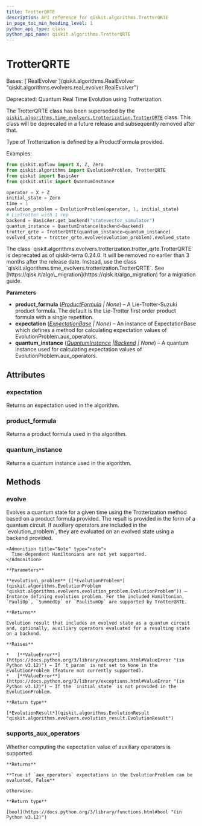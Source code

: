 ```yaml
---
title: TrotterQRTE
description: API reference for qiskit.algorithms.TrotterQRTE
in_page_toc_min_heading_level: 1
python_api_type: class
python_api_name: qiskit.algorithms.TrotterQRTE
---
```


# TrotterQRTE

<Class id="qiskit.algorithms.TrotterQRTE" isDedicatedPage={true} github="https://github.com/qiskit/qiskit/tree/stable/0.25/qiskit/algorithms/evolvers/trotterization/trotter_qrte.py" signature="qiskit.algorithms.TrotterQRTE(product_formula=None, expectation=None, quantum_instance=None)">
  Bases: [`RealEvolver`](qiskit.algorithms.RealEvolver "qiskit.algorithms.evolvers.real_evolver.RealEvolver")

  Deprecated: Quantum Real Time Evolution using Trotterization.

  The TrotterQRTE class has been superseded by the [`qiskit.algorithms.time_evolvers.trotterization.TrotterQRTE`](qiskit.algorithms.time_evolvers.trotterization.TrotterQRTE "qiskit.algorithms.time_evolvers.trotterization.TrotterQRTE") class. This class will be deprecated in a future release and subsequently removed after that.

  Type of Trotterization is defined by a ProductFormula provided.

  Examples:

  ```python
  from qiskit.opflow import X, Z, Zero
  from qiskit.algorithms import EvolutionProblem, TrotterQRTE
  from qiskit import BasicAer
  from qiskit.utils import QuantumInstance

  operator = X + Z
  initial_state = Zero
  time = 1
  evolution_problem = EvolutionProblem(operator, 1, initial_state)
  # LieTrotter with 1 rep
  backend = BasicAer.get_backend("statevector_simulator")
  quantum_instance = QuantumInstance(backend=backend)
  trotter_qrte = TrotterQRTE(quantum_instance=quantum_instance)
  evolved_state = trotter_qrte.evolve(evolution_problem).evolved_state
  ```

  <Admonition title="Deprecated since version 0.24.0" type="danger">
    The class `qiskit.algorithms.evolvers.trotterization.trotter_qrte.TrotterQRTE` is deprecated as of qiskit-terra 0.24.0. It will be removed no earlier than 3 months after the release date. Instead, use the class `qiskit.algorithms.time_evolvers.trotterization.TrotterQRTE`. See [https://qisk.it/algo\_migration](https://qisk.it/algo_migration) for a migration guide.
  </Admonition>

  **Parameters**

  *   **product\_formula** ([*ProductFormula*](qiskit.synthesis.ProductFormula "qiskit.synthesis.ProductFormula") *| None*) – A Lie-Trotter-Suzuki product formula. The default is the Lie-Trotter first order product formula with a single repetition.
  *   **expectation** ([*ExpectationBase*](qiskit.opflow.expectations.ExpectationBase "qiskit.opflow.expectations.ExpectationBase") *| None*) – An instance of ExpectationBase which defines a method for calculating expectation values of EvolutionProblem.aux\_operators.
  *   **quantum\_instance** ([*QuantumInstance*](qiskit.utils.QuantumInstance "qiskit.utils.QuantumInstance")  *|*[*Backend*](qiskit.providers.Backend "qiskit.providers.Backend") *| None*) – A quantum instance used for calculating expectation values of EvolutionProblem.aux\_operators.

  ## Attributes

  ### expectation

  <Attribute id="qiskit.algorithms.TrotterQRTE.expectation" name="expectation">
    Returns an expectation used in the algorithm.
  </Attribute>

  ### product\_formula

  <Attribute id="qiskit.algorithms.TrotterQRTE.product_formula" name="product_formula">
    Returns a product formula used in the algorithm.
  </Attribute>

  ### quantum\_instance

  <Attribute id="qiskit.algorithms.TrotterQRTE.quantum_instance" name="quantum_instance">
    Returns a quantum instance used in the algorithm.
  </Attribute>

  ## Methods

  ### evolve

  <Function id="qiskit.algorithms.TrotterQRTE.evolve" name="evolve" signature="evolve(evolution_problem)">
    Evolves a quantum state for a given time using the Trotterization method based on a product formula provided. The result is provided in the form of a quantum circuit. If auxiliary operators are included in the `evolution_problem`, they are evaluated on an evolved state using a backend provided.

    <Admonition title="Note" type="note">
      Time-dependent Hamiltonians are not yet supported.
    </Admonition>

    **Parameters**

    **evolution\_problem** ([*EvolutionProblem*](qiskit.algorithms.EvolutionProblem "qiskit.algorithms.evolvers.evolution_problem.EvolutionProblem")) – Instance defining evolution problem. For the included Hamiltonian, `PauliOp`, `SummedOp` or `PauliSumOp` are supported by TrotterQRTE.

    **Returns**

    Evolution result that includes an evolved state as a quantum circuit and, optionally, auxiliary operators evaluated for a resulting state on a backend.

    **Raises**

    *   [**ValueError**](https://docs.python.org/3/library/exceptions.html#ValueError "(in Python v3.12)") – If `t_param` is not set to None in the EvolutionProblem (feature not currently supported).
    *   [**ValueError**](https://docs.python.org/3/library/exceptions.html#ValueError "(in Python v3.12)") – If the `initial_state` is not provided in the EvolutionProblem.

    **Return type**

    [*EvolutionResult*](qiskit.algorithms.EvolutionResult "qiskit.algorithms.evolvers.evolution_result.EvolutionResult")
  </Function>

  ### supports\_aux\_operators

  <Function id="qiskit.algorithms.TrotterQRTE.supports_aux_operators" name="supports_aux_operators" signature="classmethod supports_aux_operators()">
    Whether computing the expectation value of auxiliary operators is supported.

    **Returns**

    **True if `aux_operators` expectations in the EvolutionProblem can be evaluated, False**

    otherwise.

    **Return type**

    [bool](https://docs.python.org/3/library/functions.html#bool "(in Python v3.12)")
  </Function>
</Class>

